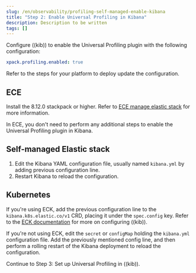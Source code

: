 ```yaml
---
slug: /en/observability/profiling-self-managed-enable-kibana
title: "Step 2: Enable Universal Profiling in Kibana"
description: Description to be written
tags: []
---
```


<div id="profiling-self-managed-enable-kibana"></div>

Configure ((kib)) to enable the Universal Profiling plugin with the following configuration:

```yaml
xpack.profiling.enabled: true
```

Refer to the steps for your platform to deploy update the configuration.

<div id="ece"></div>

## ECE

Install the 8.12.0 stackpack or higher.
Refer to [ECE manage elastic stack](((ece-ref))/ece-manage-elastic-stack.html#ece-manage-elastic-stack) for more information.

In ECE, you don't need to perform any additional steps to enable the Universal Profiling plugin in Kibana.

<div id="self-managed_elastic_stack"></div>

## Self-managed Elastic stack

1. Edit the Kibana YAML configuration file, usually named `kibana.yml` by adding previous configuration line.
1. Restart Kibana to reload the configuration.

<div id="kubernetes"></div>

## Kubernetes

If you're using ECK, add the previous configuration line to the `kibana.k8s.elastic.co/v1` CRD, placing it under the `spec.config` key.
Refer to the [ECK documentation](((eck-ref))/k8s-kibana-advanced-configuration.html#k8s-kibana-configuration) for more on configuring ((kib)).

If you're not using ECK, edit the `secret` or `configMap` holding the `kibana.yml` configuration file.
Add the previously mentioned config line, and then perform a rolling restart of the Kibana deployment to reload the configuration.

Continue to <DocLink slug="/en/observability/profiling-self-managed-setup-kibana">Step 3: Set up Universal Profiling in ((kib))</DocLink>.

